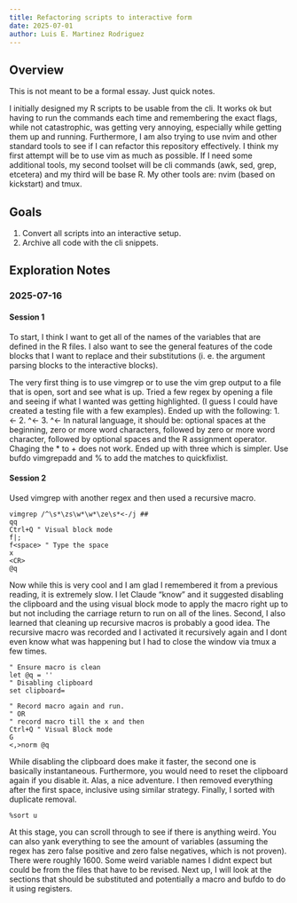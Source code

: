 ```yaml
---
title: Refactoring scripts to interactive form
date: 2025-07-01
author: Luis E. Martinez Rodriguez
---
```


## Overview
This is not meant to be a formal essay. Just quick notes.

I initially designed my R scripts to be usable from the cli. It works ok but having to run the commands each time and remembering the exact flags, while not catastrophic, was getting very annoying, especially while getting them up and running.
Furthermore, I am also trying to use nvim and other standard tools to see if I can refactor this repository effectively. I think my first attempt will be to use vim as much as possible. If I need some additional tools, my second toolset will be cli commands (awk, sed, grep, etcetera) and my third will be base R.
My other tools are: nvim (based on kickstart) and tmux.

## Goals
1. Convert all scripts into an interactive setup.
2. Archive all code with the cli snippets.

## Exploration Notes
### 2025-07-16
#### Session 1
To start, I think I want to get all of the names of the variables that are defined in the R files. I also want to see the general features of the code blocks that I want to replace and their substitutions (i. e. the argument parsing blocks to the interactive blocks).

The very first thing is to use vimgrep or to use the vim grep output to a file that is open, sort and see what is up.
Tried a few regex by opening a file and seeing if what I wanted was getting highlighted. (I guess I could have created a testing file with a few examples).
Ended up with the following:
1. \w*\w*\s*<-
2. ^\s*\w*\w*\s*<-
3. ^\s*\w*\s*<-
In natural language, it should be: optional spaces at the beginning, zero or more word characters, followed by zero or more word character, followed by optional spaces and the R assignment operator.
Chaging the * to + does not work. Ended up with three which is simpler.
Use bufdo vimgrepadd and % to add the matches to quickfixlist.

#### Session 2
Used vimgrep with another regex and then used a recursive macro.
```vim
vimgrep /^\s*\zs\w*\w*\ze\s*<-/j ##
qq
Ctrl+Q " Visual block mode
f|;
f<space> " Type the space
x
<CR>
@q
```
Now while this is very cool and I am glad I remembered it from a previous reading, it is extremely slow.
I let Claude "know" and it suggested disabling the clipboard and the using visual block mode to apply the macro right up to but not including the carriage return to run on all of the lines. Second, I also learned that cleaning up recursive macros is probably a good idea. The recursive macro was recorded and I activated it recursively again and I dont even know what was happening but I had to close the window via tmux a few times.
```vim
" Ensure macro is clean
let @q = ''
" Disabling clipboard
set clipboard=

" Record macro again and run.
" OR
" record macro till the x and then
Ctrl+Q " Visual Block mode
G
<,>norm @q
```
While disabling the clipboard does make it faster, the second one is basically instantaneous. Furthermore, you would need to reset the clipboard again if you disable it. Alas, a nice adventure.
I then removed everything after the first space, inclusive using similar strategy.
Finally, I sorted with duplicate removal.
```vim
%sort u
```
At this stage, you can scroll through to see if there is anything weird. You can also yank everything to see the amount of variables (assuming the regex has zero false positive and zero false negatives, which is not proven). There were roughly 1600. Some weird variable names I didnt expect but could be from the files that have to be revised.
Next up, I will look at the sections that should be substituted and potentially a macro and bufdo to do it using registers.

